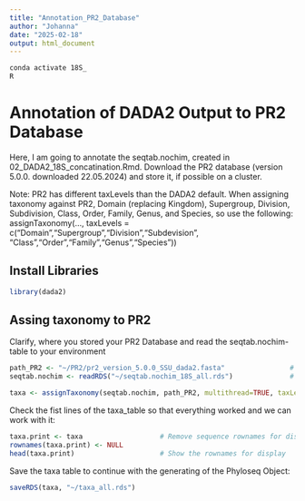 ```yaml
---
title: "Annotation_PR2_Database"
author: "Johanna"
date: "2025-02-18"
output: html_document
---
```


```bash
conda activate 18S_
R
```

# Annotation of DADA2 Output to PR2 Database
Here, I am going to annotate the seqtab.nochim, created in 02_DADA2_18S_concatination.Rmd. Download the PR2 database (version 5.0.0. downloaded 22.05.2024) and store it, if possible on a cluster. 

Note: PR2 has different taxLevels than the DADA2 default. When assigning taxonomy against PR2,  Domain (replacing Kingdom), Supergroup, Division, Subdivision, Class, Order, Family, Genus, and Species, so use the following: assignTaxonomy(..., taxLevels = c("Domain","Supergroup","Division","Subdevision", "Class","Order","Family","Genus","Species"))

## Install Libraries 
```r
library(dada2)
```

## Assing taxonomy to PR2
Clarify, where you stored your PR2 Database and read the seqtab.nochim-table to your environment
```r
path_PR2 <- "~/PR2/pr2_version_5.0.0_SSU_dada2.fasta"                # Where is your PR2 database stored
seqtab.nochim <- readRDS("~/seqtab.nochim_18S_all.rds")              # Where your 18S seqtab.nochim-table is stored, generatated beforehand

taxa <- assignTaxonomy(seqtab.nochim, path_PR2, multithread=TRUE, taxLevels = c("Domain","Supergroup","Division","Subdevision", "Class","Order","Family","Genus","Species") )# Assign taxonomy to the seqtab.nochim & think about the different texLevels 
```


Check the fist lines of the taxa_table so that everything worked and we can work with it:

```r
taxa.print <- taxa                   # Remove sequence rownames for display only
rownames(taxa.print) <- NULL
head(taxa.print)                     # Show the rownames for display 
```
Save the taxa table to continue with the generating of the Phyloseq Object:
```r
saveRDS(taxa, "~/taxa_all.rds")
```

